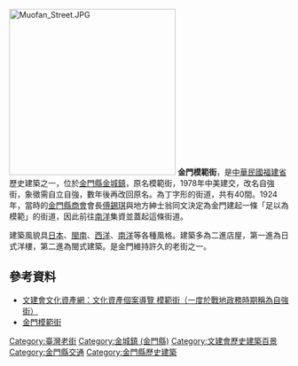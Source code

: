 [[File:Muofan_Street.JPG|300px]]
'''金門模範街'''，是[[中華民國|中華民國]][[福建省_(中華民國)|福建省]]歷史建築之一，位於[[金門縣|金門縣]][[金城鎮_(金門縣)|金城鎮]]，原名模範街，1978年中美建交，改名自強街，象徵需自立自強，數年後再改回原名。為丁字形的街道，共有40間。1924年，當時的[[金門縣商會|金門縣商會]]會長[[傅錫琪|傅錫琪]]與地方紳士翁同文決定為金門建起一條「足以為模範」的街道，因此前往[[南洋|南洋]]集資並蓋起這條街道。

建築風貌具[[日本|日本]]、[[閩南|閩南]]、[[西洋|西洋]]、[[南洋|南洋]]等各種風格。建築多為二進店屋，第一進為日式洋樓，第二進為閩式建築。是金門維持許久的老街之一。

==參考資料==
{{Commons cat|Mofan Street}}
*[http://chmis.cca.gov.tw/chmp/frontsite/cultureassets/caseBasicInfoAction.do?method=doViewCaseBasicInfo&caseId=WA09602000453&version=1&assetsClassifyId=1.2&siteId=224 文建會文化資產網：文化資產個案導覽 模範街（一度於戰地政務時期稱為自強街）]{{dead link|date=2018年3月 |bot=InternetArchiveBot |fix-attempted=yes }}
*[https://web.archive.org/web/20071023000126/http://kinmen.emmm.tw/index_m.php?ptype=ieb_c&L3_id=4186 金門模範街]
{{Transp-stub}}
{{台灣老街}}
{{金門縣文化資產}}
{{臺灣歷史建築百景}}
[[Category:臺灣老街|Category:臺灣老街]]
[[Category:金城鎮_(金門縣)|Category:金城鎮 (金門縣)]]
[[Category:文建會歷史建築百景|Category:文建會歷史建築百景]]
[[Category:金門縣交通|Category:金門縣交通]]
[[Category:金門縣歷史建築|Category:金門縣歷史建築]]